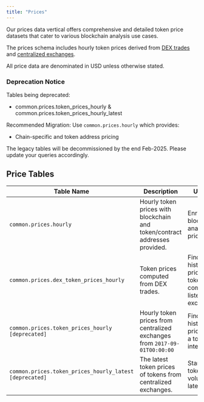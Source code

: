 ```yaml
---
title: "Prices"
---
```


Our prices data vertical offers comprehensive and detailed token price datasets that cater to various blockchain analysis use cases.

The prices schema includes hourly token prices derived from [DEX trades](/historical-verticals/prices#dex-token-prices) and [centralized exchanges](/historical-verticals/prices#exchange-token-prices).

All price data are denominated in USD unless otherwise stated.

### Deprecation Notice

Tables being deprecated:

* common.prices.token\_prices\_hourly & common.prices.token\_prices\_hourly\_latest

Recommended Migration: Use `common.prices.hourly` which provides:

* Chain-specific and token address pricing

The legacy tables will be decommissioned by the end Feb-2025. Please update your queries accordingly.

## Price Tables

| Table Name                                              | Description                                                                | Use Case                                                                  |
| ------------------------------------------------------- | -------------------------------------------------------------------------- | ------------------------------------------------------------------------- |
| `common.prices.hourly`                                  | Hourly token prices with blockchain and token/contract addresses provided. | Enriching blockchain analysis with price data.                            |
| `common.prices.dex_token_prices_hourly`                 | Token prices computed from DEX trades.                                     | Finding historical price data of tokens not commonly listed on exchanges. |
| `common.prices.token_prices_hourly [deprecated]`        | Hourly token prices from centralized exchanges from `2017-09-01T00:00:00`  | Finding historical price data of a token of interest.                     |
| `common.prices.token_prices_hourly_latest [deprecated]` | The latest token prices of tokens from centralized exchanges.              | Standardizing token volumes to latest price.                              |


